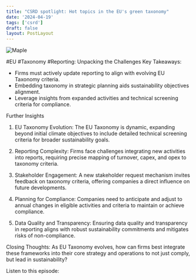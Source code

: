 ```yaml
---
title: "CSRD spotlight: Hot topics in the EU's green taxonomy"
date: '2024-04-19'
tags: ['csrd']
draft: false
layout: PostLayout
---
```


<div className="flex justify-center">
  <div className="my-1 w-full px-2 xl:my-1 xl:w-1/2 xl:px-2">
    <img src="https://willpolesa.pythonanywhere.com/static/podcast_thumbnails/reczXDaI1XrqlEZWSpodcast_thumbnail.jpg" alt="Maple" className="mx-auto h-58 w-auto" />
  </div>
</div>

#EU #Taxonomy #Reporting: Unpacking the Challenges
Key Takeaways:
- Firms must actively update reporting to align with evolving EU Taxonomy criteria.
- Embedding taxonomy in strategic planning aids sustainability objectives alignment.
- Leverage insights from expanded activities and technical screening criteria for compliance.

Further Insights
1. EU Taxonomy Evolution:
The EU Taxonomy is dynamic, expanding beyond initial climate objectives to include detailed technical screening criteria for broader sustainability goals.

2. Reporting Complexity:
Firms face challenges integrating new activities into reports, requiring precise mapping of turnover, capex, and opex to taxonomy criteria.

3. Stakeholder Engagement:
A new stakeholder request mechanism invites feedback on taxonomy criteria, offering companies a direct influence on future developments.

4. Planning for Compliance:
Companies need to anticipate and adjust to annual changes in eligible activities and criteria to maintain or achieve compliance.

5. Data Quality and Transparency:
Ensuring data quality and transparency in reporting aligns with robust sustainability commitments and mitigates risks of non-compliance.

Closing Thoughts:
As EU Taxonomy evolves, how can firms best integrate these frameworks into their core strategy and operations to not just comply, but lead in sustainability?

Listen to this episode:
